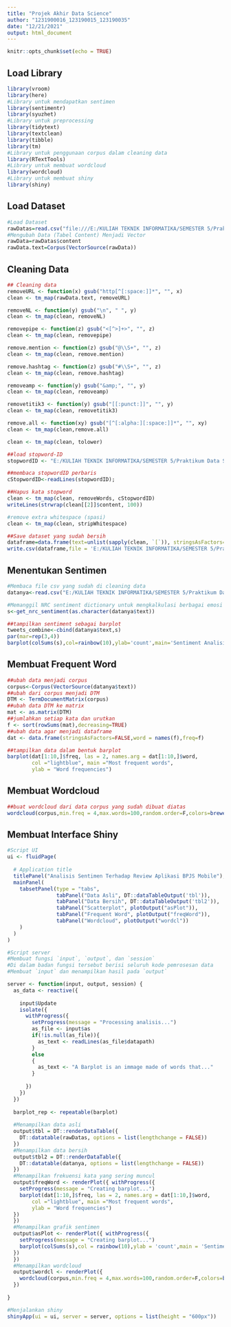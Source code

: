 ```yaml
---
title: "Projek Akhir Data Science"
author: "1231900016_123190015_123190035"
date: "12/21/2021"
output: html_document
---
```


```r
knitr::opts_chunk$set(echo = TRUE)
```

## Load Library
```r
library(vroom)
library(here)
#Library untuk mendapatkan sentimen
library(sentimentr)
library(syuzhet)
#Library untuk preprocessing
library(tidytext)
library(textclean)
library(tibble)
library(tm)
#Library untuk penggunaan corpus dalam cleaning data
library(RTextTools)
#Library untuk membuat wordcloud
library(wordcloud)
#Library untuk membuat shiny
library(shiny)
```

## Load Dataset
```r
#Load Dataset
rawDatas=read.csv("file:///E:/KULIAH TEKNIK INFORMATIKA/SEMESTER 5/Praktikum Data Science/Proyek Akhir/proyekakhirprakds-main/bpjs.csv",header=T)
#Mengubah Data (Tabel Content) Menjadi Vector
rawData=rawDatas$content
rawData.text=Corpus(VectorSource(rawData))
```

## Cleaning Data
```r
## Cleaning data
removeURL <- function(x) gsub("http[^[:space:]]*", "", x)
clean <- tm_map(rawData.text, removeURL)

removeNL <- function(y) gsub("\n", " ", y)
clean <- tm_map(clean, removeNL)

removepipe <- function(z) gsub("<[^>]+>", "", z)
clean <- tm_map(clean, removepipe)

remove.mention <- function(z) gsub("@\\S+", "", z)
clean <- tm_map(clean, remove.mention)

remove.hashtag <- function(z) gsub("#\\S+", "", z)
clean <- tm_map(clean, remove.hashtag)

removeamp <- function(y) gsub("&amp;", "", y)
clean <- tm_map(clean, removeamp)

removetitik3 <- function(y) gsub("[[:punct:]]", "", y)
clean <- tm_map(clean, removetitik3)

remove.all <- function(xy) gsub("[^[:alpha:][:space:]]*", "", xy)
clean <- tm_map(clean,remove.all)

clean <- tm_map(clean, tolower)

##load stopword-ID
stopwordID <- "E:/KULIAH TEKNIK INFORMATIKA/SEMESTER 5/Praktikum Data Science/Proyek Akhir/proyekakhirprakds-main/ID-Stopwords.txt"

##membaca stopwordID perbaris
cStopwordID<-readLines(stopwordID);

##Hapus kata stopword
clean <- tm_map(clean, removeWords, cStopwordID)
writeLines(strwrap(clean[[2]]$content, 100))

#remove extra whitespace (spasi)
clean <- tm_map(clean, stripWhitespace)

##Save dataset yang sudah bersih
dataframe=data.frame(text=unlist(sapply(clean, `[`)), stringsAsFactors=F)
write.csv(dataframe,file = 'E:/KULIAH TEKNIK INFORMATIKA/SEMESTER 5/Praktikum Data Science/Proyek Akhir/proyekakhirprakds-main/DataBersih.csv')

```

## Menentukan Sentimen
```r

#Membaca file csv yang sudah di cleaning data 
datanya<-read.csv("E:/KULIAH TEKNIK INFORMATIKA/SEMESTER 5/Praktikum Data Science/Proyek Akhir/proyekakhirprakds-main/DataBersih.csv",stringsAsFactors = FALSE)

#Memanggil NRC sentiment dictionary untuk mengkalkulasi berbagai emosi 
s<-get_nrc_sentiment(as.character(datanya$text))

##tampilkan sentiment sebagai barplot
tweets_combine<-cbind(datanya$text,s)
par(mar=rep(3,4))
barplot(colSums(s),col=rainbow(10),ylab='count',main='Sentiment Analisis')
```

## Membuat Frequent Word
```r
##ubah data menjadi corpus
corpus<-Corpus(VectorSource(datanya$text))
##ubah dari corpus menjadi DTM
DTM <- TermDocumentMatrix(corpus)
##ubah data DTM ke matrix
mat <- as.matrix(DTM)
##jumlahkan setiap kata dan urutkan
f <- sort(rowSums(mat),decreasing=TRUE)
##ubah data agar menjadi dataframe
dat <- data.frame(stringsAsFactors=FALSE,word = names(f),freq=f)

##tampilkan data dalam bentuk barplot
barplot(dat[1:10,]$freq, las = 2, names.arg = dat[1:10,]$word,
        col ="lightblue", main ="Most frequent words",
        ylab = "Word frequencies")

```

## Membuat Wordcloud
```r
##buat wordcloud dari data corpus yang sudah dibuat diatas
wordcloud(corpus,min.freq = 4,max.words=100,random.order=F,colors=brewer.pal(8,"Dark2"))
```


## Membuat Interface Shiny
```r
#Script UI
ui <- fluidPage(
  
  # Application title
  titlePanel("Analisis Sentimen Terhadap Review Aplikasi BPJS Mobile"),
  mainPanel(
    tabsetPanel(type = "tabs",
                tabPanel("Data Asli", DT::dataTableOutput('tbl')),
                tabPanel("Data Bersih", DT::dataTableOutput('tbl2')),
                tabPanel("Scatterplot", plotOutput("asPlot")),
                tabPanel("Frequent Word", plotOutput("freqWord")),
                tabPanel("Wordcloud", plotOutput("wordcl"))
    )
  )
)

#Script server
#Membuat fungsi `input`, `output`, dan `session`
#Di dalam badan fungsi tersebut berisi seluruh kode pemrosesan data
#Membuat `input` dan menampilkan hasil pada `output`

server <- function(input, output, session) {
  as_data <- reactive({
    
    input$Update
    isolate({
      withProgress({
        setProgress(message = "Processing analisis...")
        as_file <- input$as
        if(!is.null(as_file)){
          as_text <- readLines(as_file$datapath)
        }
        else
        {
          as_text <- "A Barplot is an immage made of words that..."
        }
        
      })
    })
  })
  
  barplot_rep <- repeatable(barplot)
  
  #Menampilkan data asli
  output$tbl = DT::renderDataTable({
    DT::datatable(rawDatas, options = list(lengthchange = FALSE))
  })
  #Menampilkan data bersih
  output$tbl2 = DT::renderDataTable({
    DT::datatable(datanya, options = list(lengthchange = FALSE))
  })
  #Menampilkan frekuensi kata yang sering muncul
  output$freqWord <- renderPlot({ withProgress({
    setProgress(message = "Creating barplot...")
    barplot(dat[1:10,]$freq, las = 2, names.arg = dat[1:10,]$word,
        col ="lightblue", main ="Most frequent words",
        ylab = "Word frequencies")
  })
  })
  #Menampilkan grafik sentimen
  output$asPlot <- renderPlot({ withProgress({
    setProgress(message = "Creating barplot...")
    barplot(colSums(s),col = rainbow(10),ylab = 'count',main = 'Sentiment Analysis')
  })
  })
  #Menampilkan wordcloud
  output$wordcl <- renderPlot({
    wordcloud(corpus,min.freq = 4,max.words=100,random.order=F,colors=brewer.pal(8,"Dark2"))
  })
  
}

#Menjalankan shiny
shinyApp(ui = ui, server = server, options = list(height = "600px"))
```
